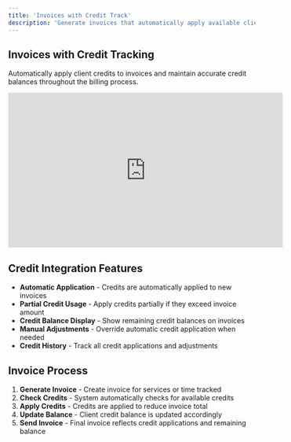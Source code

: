 ```yaml
---
title: 'Invoices with Credit Track'
description: 'Generate invoices that automatically apply available client credits'
---
```


## Invoices with Credit Tracking

Automatically apply client credits to invoices and maintain accurate credit balances throughout the billing process.

<iframe
  width="560"
  height="315"
  src="https://www.youtube.com/embed/YOUR_VIDEO_ID"
  title="Credit Invoice Integration Tutorial"
  frameborder="0"
  allow="accelerometer; autoplay; clipboard-write; encrypted-media; gyroscope; picture-in-picture"
  allowfullscreen
></iframe>

## Credit Integration Features

- **Automatic Application** - Credits are automatically applied to new invoices
- **Partial Credit Usage** - Apply credits partially if they exceed invoice amount
- **Credit Balance Display** - Show remaining credit balances on invoices
- **Manual Adjustments** - Override automatic credit application when needed
- **Credit History** - Track all credit applications and adjustments

## Invoice Process

1. **Generate Invoice** - Create invoice for services or time tracked
2. **Check Credits** - System automatically checks for available credits
3. **Apply Credits** - Credits are applied to reduce invoice total
4. **Update Balance** - Client credit balance is updated accordingly
5. **Send Invoice** - Final invoice reflects credit applications and remaining balance